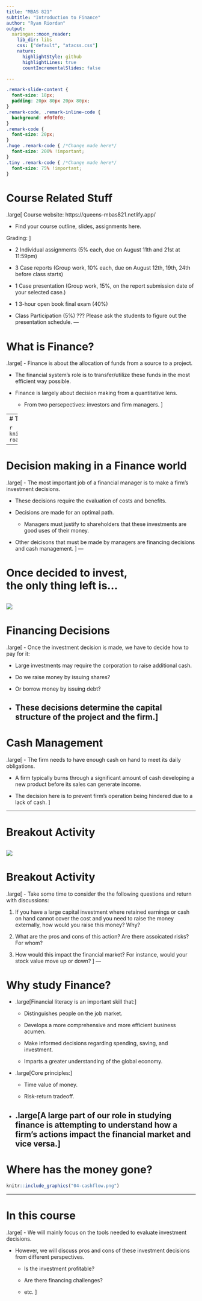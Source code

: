 ```yaml
---
title: "MBAS 821"
subtitle: "Introduction to Finance"
author: "Ryan Riordan"
output:
  xaringan::moon_reader:
    lib_dir: libs
    css: ["default", "atacss.css"]
    nature:
      highlightStyle: github
      highlightLines: true
      countIncrementalSlides: false

---
```

```css
.remark-slide-content {
  font-size: 18px;
  padding: 20px 80px 20px 80px;
}
.remark-code, .remark-inline-code {
  background: #f0f0f0;
}
.remark-code {
  font-size: 20px;
}
.huge .remark-code { /*Change made here*/
  font-size: 200% !important;
}
.tiny .remark-code { /*Change made here*/
  font-size: 75% !important;
}
```

# Course Related Stuff

.large[
Course website: https://queens-mbas821.netlify.app/

  - Find your course outline, slides, assignments here.
  
Grading:
]

  - 2 Individual assignments (5% each, due on August 11th and 21st at 11:59pm)
  
  - 3 Case reports (Group work, 10% each, due on August 12th, 19th, 24th before class starts)
  
  - 1 Case presentation (Group work, 15%, on the report submission date of your selected case.)
  
  - 1 3-hour open book final exam (40%)
  
  - Class Participation (5%)
???
Please ask the students to figure out the presentation schedule.
---

# What is Finance?

.large[
- Finance is about the allocation of funds from a source to a project.

- The financial system's role is to transfer/utilize these funds in the most efficient way possible.

- Finance is largely about decision making from a quantitative lens.

  - From two persepectives: investors and firm managers.
]

---
# The Finance Roadmap

```r
knitr::include_graphics("01-roadmap.png")
```
---

# Decision making in a Finance world

.large[
- The most important job of a financial manager is to make a firm's investment decisions.

- These decisions require the evaluation of costs and benefits.

- Decisions are made for an optimal path.

  - Managers must justify to shareholders that these investments are good uses of their money.
  
- Other deicisons that must be made by managers are financing decisions and cash management.
]
---

# Once decided to invest, <br> the only thing left is...

![](02-money.jpg)
---

# Financing Decisions

.large[
- Once the investment decision is made, we have to decide how to pay for it:

  - Large investments may require the corporation to raise additional cash.
  
  - Do we raise money by issuing shares?
  
  - Or borrow money by issuing debt?
  
- These decisions determine the capital structure of the project and the firm.]
---

# Cash Management

.large[
- The firm needs to have enough cash on hand to meet its daily obligations.

- A firm typically burns through a significant amount of cash developing a new product before its sales can generate income.

- The decision here is to prevent firm's operation being hindered due to a lack of cash.
]

---

# Breakout Activity

![](03-breakout.jpg)
---

# Breakout Activity

.large[
- Take some time to consider the the following questions and return with discussions:

1. If you have a large capital investment where retained earnings or cash on hand cannot cover the cost and you need to raise the money externally, how would you raise this money? Why?
  
2. What are the pros and cons of this action? Are there assoicated risks? For whom?

3. How would this impact the financial market? For instance, would your stock value move up or down?
]
---

# Why study Finance?


- .large[Financial literacy is an important skill that:]

  - Distinguishes people on the job market.
  
  - Develops a more comprehensive and more efficient business acumen.
  
  - Make informed decisions regarding spending, saving, and investment.
  
  - Imparts a greater understanding of the global economy.
  
- .large[Core principles:]

  - Time value of money.
  
  - Risk-return tradeoff.
  
- .large[A large part of our role in studying finance is attempting to understand how a firm's actions impact the financial market and vice versa.]
---

# Where has the money gone?

```r
knitr::include_graphics("04-cashflow.png")
```
---

# In this course


.large[
- We will mainly focus on the tools needed to evaluate investment decisions.

- However, we will discuss pros and cons of these investment decisions from different perspectives.

  - Is the investment profitable?
  
  - Are there financing challenges?
  
  - etc.
  ]